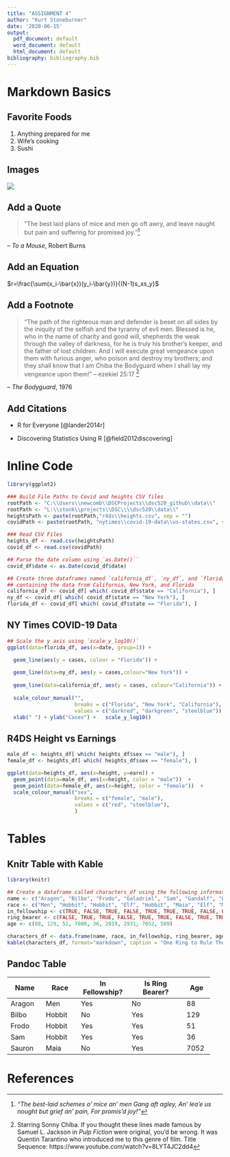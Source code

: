 ```yaml
---
title: "ASSIGNMENT 4"
author: "Kurt Stoneburner"
date: '2020-06-15'
output:
  pdf_document: default
  word_document: default
  html_document: default
bibliography: bibliography.bib
---
```


# Markdown Basics

## Favorite Foods
1. Anything prepared for me
1. Wife's cooking
1. Sushi

## Images

![](10-all-cases-log.png)

\pagebreak

## Add a Quote
> "The best laid plans of mice and men go oft awry, and leave naught but pain and suffering for promised joy."[^1]

-- *To a Mouse*, Robert Burns



## Add an Equation

$r=\frac{\sum(x_i-\bar{x})(y_i-\bar{y})}{(N-1)s_xs_y}$\newline\newline\newline

\pagebreak

## Add a Footnote

>"The path of the righteous man and defender is beset on all sides by the iniquity of the selfish and the tyranny of evil men. Blessed is he, who in the name of charity and good will, shepherds the weak through the valley of darkness, for he is truly his brother's keeper, and the father of lost children. And I will execute great vengeance upon them with furious anger, who poison and destroy my brothers; and they shall know that I am Chiba the Bodyguard when I shall lay my vengeance upon them!"
\newline
>-- ezekiel 25:17 [^2]

-- *The Bodyguard*, 1976

[^1]: *"The best-laid schemes o' mice an' men Gang aft agley, An' lea'e us nought but grief an' pain, For promis'd joy!"* 

[^2]: Starring Sonny Chiba. If you thought these lines made famous by Samuel L. Jackson in *Pulp Fiction* were original, you'd be wrong. It was Quentin Tarantino who introduced me to this genre of film.
\linebreak
Title Sequence: https://www.youtube.com/watch?v=8LYT4JC2dd4

## Add Citations

* R for Everyone [@lander2014r]

* Discovering Statistics Using R [@field2012discovering]

# Inline Code

```r
library(ggplot2)

### Build File Paths to Covid and heights CSV files
rootPath <- "C:\\Users\\newcomb\\DSCProjects\\dsc520_github\\data\\"
rootPath <- "L:\\stonk\\projects\\DSC\\\\dsc520\\data\\"
heightsPath <- paste(rootPath,"r4ds\\heights.csv", sep = "")
covidPath <- paste(rootPath, "nytimes\\covid-19-data\\us-states.csv", sep="")

### Read CSV Files
heights_df <- read.csv(heightsPath)
covid_df <- read.csv(covidPath)

## Parse the date column using `as.Date()``
covid_df$date <- as.Date(covid_df$date)

## Create three dataframes named `california_df`, `ny_df`, and `florida_df`
## containing the data from California, New York, and Florida
california_df <- covid_df[ which( covid_df$state == "California"), ]
ny_df <- covid_df[ which( covid_df$state == "New York"), ]
florida_df <- covid_df[ which( covid_df$state == "Florida"), ]

```


## NY Times COVID-19 Data


``` r
## Scale the y axis using `scale_y_log10()`
ggplot(data=florida_df, aes(x=date, group=1)) +

  geom_line(aes(y = cases, colour = "Florida")) +
  
  geom_line(data=ny_df, aes(y = cases,colour="New York")) +
  
  geom_line(data=california_df, aes(y = cases, colour="California")) +
  
  scale_colour_manual("",
                      breaks = c("Florida", "New York", "California"),
                      values = c("darkred", "darkgreen", "steelblue")) +
  xlab(" ") + ylab("Cases") +   scale_y_log10()

```

\pagebreak

## R4DS Height vs Earnings

``` r

male_df <- heights_df[ which( heights_df$sex == "male"), ]
female_df <- heights_df[ which( heights_df$sex == "female"), ]

ggplot(data=heights_df, aes(x=height, y=earn)) + 
  geom_point(data=male_df, aes(x=height, color = "male"))  +
  geom_point(data=female_df, aes(x=height, color = "female"))  +
  scale_colour_manual("sex",
                      breaks = c("female", "male"),
                      values = c("red", "steelblue"),
                      )

```

\pagebreak

# Tables



## Knitr Table with Kable



``` r

library(knitr)

## Create a dataframe called characters_df using the following information from LOTR
name <- c("Aragon", "Bilbo", "Frodo", "Galadriel", "Sam", "Gandalf", "Legolas", "Sauron", "Gollum")
race <- c("Men", "Hobbit", "Hobbit", "Elf", "Hobbit", "Maia", "Elf", "Maia", "Hobbit")
in_fellowship <- c(TRUE, FALSE, TRUE, FALSE, TRUE, TRUE, TRUE, FALSE, FALSE)
ring_bearer <- c(FALSE, TRUE, TRUE, FALSE, TRUE, TRUE, FALSE, TRUE, TRUE)
age <- c(88, 129, 51, 7000, 36, 2019, 2931, 7052, 589)

characters_df <- data.frame(name, race, in_fellowship, ring_bearer, age)
kable(characters_df, format="markdown", caption = "One Ring to Rule Them All")

```



## Pandoc Table

+-----------+-----------+----------------+-----------------+--------+
| Name      | Race      | In Fellowship? | Is Ring Bearer? | Age    |
+===========+===========+================+=================+========+
| Aragon    | Men       | Yes            | No              | 88     |
+-----------+-----------+----------------+-----------------+--------+
| Bilbo     | Hobbit    | No             | Yes             | 129    |
+-----------+-----------+----------------+-----------------+--------+
| Frodo     | Hobbit    | Yes            | Yes             | 51     |
+-----------+-----------+----------------+-----------------+--------+
| Sam       | Hobbit    | Yes            | Yes             | 36     |
+-----------+-----------+----------------+-----------------+--------+
| Sauron    | Maia      | No             | Yes             | 7052   |
+-----------+-----------+----------------+-----------------+--------+

# References


